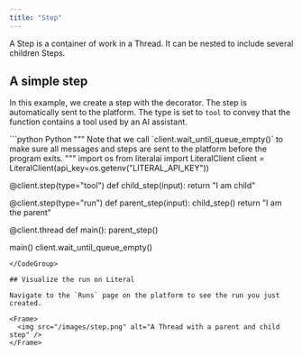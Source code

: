 ```yaml
---
title: "Step"
---
```


A Step is a container of work in a Thread. It can be nested to include several children Steps.

## A simple step

In this example, we create a step with the decorator. The step is automatically sent to the platform. The type is set to `tool` to convey that the function contains a tool used by an AI assistant.


<CodeGroup>
```python Python
"""
Note that we call `client.wait_until_queue_empty()` to make sure all messages and
steps are sent to the platform before the program exits.
"""
import os
from literalai import LiteralClient
client = LiteralClient(api_key=os.getenv("LITERAL_API_KEY"))

@client.step(type="tool")
def child_step(input):
  return "I am child"

@client.step(type="run")
def parent_step(input):
  child_step()
  return "I am the parent"

@client.thread
def main():
  parent_step()

main() 
client.wait_until_queue_empty()
```
</CodeGroup>

## Visualize the run on Literal

Navigate to the `Runs` page on the platform to see the run you just created.

<Frame>
  <img src="/images/step.png" alt="A Thread with a parent and child step" />
</Frame>